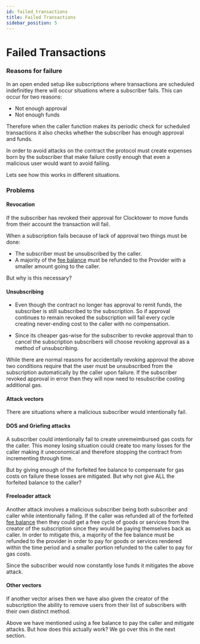 ```yaml
---
id: failed_transactions
title: Failed Transactions
sidebar_position: 5
---
```


# Failed Transactions

### Reasons for failure

In an open ended setup like subscriptions where transactions are scheduled indefinitley there will occur situations where a subscriber fails. This can occur for two reasons:

- Not enough approval
- Not enough funds

Therefore when the caller function makes its periodic check for scheduled transactions it also checks whether the subscriber has enough approval and funds. 

In order to avoid attacks on the contract the protocol must create expenses born by the subscriber that make failure costly enough that even a malicious user would want to avoid failing. 

Lets see how this works in different situations. 

### Problems

#### Revocation

If the subscriber has revoked their approval for Clocktower to move funds from their account the transaction will fail. 

When a subscription fails because of lack of approval two things must be done:

- The subscriber must be unsubscribed by the caller.
- A majority of the [fee balance](fees#caller-fee-reserve) must be refunded to the Provider with a smaller amount going to the caller. 

But why is this necessary?

#### Unsubscribing

- Even though the contract no longer has approval to remit funds, the subscriber is still subscribed to the subscription. So if approval continues to remain revoked the subscription will fail every cycle creating never-ending cost to the caller with no compensation. 

- Since its cheaper gas-wise for the subscriber to revoke approval than to cancel the subscription subscribers will choose revoking approval as a method of unsubscribing. 

While there are normal reasons for accidentally revoking approval the above two conditions require that the user must be unsubscribed from the subscription automatically by the caller upon failure. If the subscriber revoked approval in error then they will now need to resubscribe costing additional gas.

#### Attack vectors

There are situations where a malicious subscriber would intentionally fail. 

#### DOS and Griefing attacks

A subscriber could intentionally fail to create unremeimbursed gas costs for the caller. This money losing situation could create too many losses for the caller making it uneconomical and therefore stopping the contract from incrementing through time. 

But by giving enough of the forfeited fee balance to compensate for gas costs on failure these losses are mitigated. But why not give ALL the forfeited balance to the caller?

#### Freeloader attack

Another attack involves a malicious subscriber being both subscriber and caller while intentionally failing.  If the caller was refunded all of the forfeited [fee balance](fees#caller-fee-reserve) then they could get a free cycle of goods or services from the creator of the subscription since they would be paying themselves back as caller. In order to mitigate this, a majority of the fee balance must be refunded to the provider in order to pay for goods or services rendered within the time period and a smaller portion refunded to the caller to pay for gas costs. 

Since the subscriber would now constantly lose funds it mitigates the above attack. 

#### Other vectors

If another vector arises then we have also given the creator of the subscription the ability to remove users from their list of subscribers with their own distinct method. 

Above we have mentioned using a fee balance to pay the caller and mitigate attacks. But how does this actually work? We go over this in the next section. 




